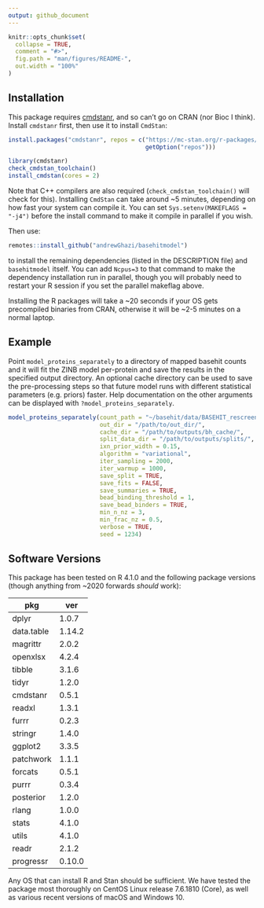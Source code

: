 ```yaml
---
output: github_document
---
```


```r
knitr::opts_chunk$set(
  collapse = TRUE,
  comment = "#>",
  fig.path = "man/figures/README-",
  out.width = "100%"
)
```



## Installation

This package requires [cmdstanr](https://mc-stan.org/cmdstanr/articles/cmdstanr.html), and so can't go on CRAN (nor Bioc I think). Install `cmdstanr` first, then use it to install `CmdStan`:

```r
install.packages("cmdstanr", repos = c("https://mc-stan.org/r-packages/",
                                       getOption("repos")))

library(cmdstanr)
check_cmdstan_toolchain()
install_cmdstan(cores = 2)
```

Note that C++ compilers are also required (`check_cmdstan_toolchain()` will check for this). Installing `CmdStan` can take around ~5 minutes, depending on how fast your system can compile it. You can set `Sys.setenv(MAKEFLAGS = "-j4")` before the install command to make it compile in parallel if you wish.

Then use:

```r
remotes::install_github("andrewGhazi/basehitmodel")
```

to install the remaining dependencies (listed in the DESCRIPTION file) and `basehitmodel` itself. You can add `Ncpus=3` to that command to make the dependency installation run in parallel, though you will probably need to restart your R session if you set the parallel makeflag above.

Installing the R packages will take a ~20 seconds if your OS gets precompiled binaries from CRAN, otherwise it will be ~2-5 minutes on a normal laptop.

## Example

Point `model_proteins_separately` to a directory of mapped basehit counts and it will fit the ZINB model per-protein and save the results in the specified output directory. An optional cache directory can be used to save the pre-processing steps so that future model runs with different statistical parameters (e.g. priors) faster. Help documentation on the other arguments can be displayed with `?model_proteins_separately`. 

```r
model_proteins_separately(count_path = "~/basehit/data/BASEHIT_rescreen/",
                          out_dir = "/path/to/out_dir/",
                          cache_dir = "/path/to/outputs/bh_cache/",
                          split_data_dir = "/path/to/outputs/splits/",
                          ixn_prior_width = 0.15,
                          algorithm = "variational",
                          iter_sampling = 2000,
                          iter_warmup = 1000,
                          save_split = TRUE,
                          save_fits = FALSE,
                          save_summaries = TRUE,
                          bead_binding_threshold = 1,
                          save_bead_binders = TRUE,
                          min_n_nz = 3,
                          min_frac_nz = 0.5,
                          verbose = TRUE,
                          seed = 1234)
```

## Software Versions

This package has been tested on R 4.1.0 and the following package versions (though anything from ~2020 forwards *should* work): 

|pkg       |ver   |
|----------|------|
|dplyr     |1.0.7 |
|data.table|1.14.2|
|magrittr  |2.0.2 |
|openxlsx  |4.2.4 |
|tibble    |3.1.6 |
|tidyr     |1.2.0 |
|cmdstanr  |0.5.1 |
|readxl    |1.3.1 |
|furrr     |0.2.3 |
|stringr   |1.4.0 |
|ggplot2   |3.3.5 |
|patchwork |1.1.1 |
|forcats   |0.5.1 |
|purrr     |0.3.4 |
|posterior |1.2.0 |
|rlang     |1.0.0 |
|stats     |4.1.0 |
|utils     |4.1.0 |
|readr     |2.1.2 |
|progressr |0.10.0|

Any OS that can install R and Stan should be sufficient. We have tested the package most thoroughly on CentOS Linux release 7.6.1810 (Core), as well as various recent versions of macOS and Windows 10.

